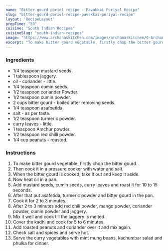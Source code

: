 ---
name: "Bitter gourd poriel recipe - Pavakkai Poriyal Recipe"
slug: "bitter-gourd-poriel-recipe-pavakkai-poriyal-recipe"
layout: 'RecipeLayout'
prepTime: "50"
cuisine: "South Indian Recipes"
cuisineSlug: "south-indian-recipes"
image: "https://www.archanaskitchen.com/images/archanaskitchen/0-Archanas-Kitchen-Recipes/2017/dec/Pavakkai_Poriyal_Recipe_South_indian_bitter_gourd_sabzi_vegetable-2-2.jpg"
excerpt: "To make bitter gourd vegetable, firstly chop the bitter gourd"
---

### Ingredients

-  1/4 teaspoon mustard seeds.
-  1 tablespoon jaggery.
-  oil - coriander - little.
-  1/4 teaspoon cumin seeds.
-  1/2 teaspoon coriander Powder.
-  1/2 teaspoon cumin powder.
- 2 cups bitter gourd - boiled after removing seeds.
-  1/4 teaspoon asafoetida.
-  salt - as per taste.
-  1/2 teaspoon turmeric powder.
-  curry leaves - little.
-  1 teaspoon Amchur powder.
-  1/2 teaspoon red chilli powder.
-  1/4 cup peanuts - roasted.

### Instructions

1. To make bitter gourd vegetable, firstly chop the bitter gourd.
1. Then cook it in a pressure cooker with water and salt.
1. When the bitter gourd is cooked, take it out and keep it aside.
1. Now heat oil in a pan.
1. Add mustard seeds, cumin seeds, curry leaves and roast it for 10 to 15 seconds.
1. After that put asafetida, turmeric powder and bitter gourd in the pan.
1. Cook it for 2 to 3 minutes.
1. After 2 to 3 minutes add red chili powder, mango powder, coriander powder, cumin powder and jaggery.
1. Mix it well and cook till the jaggery is melted.
1. Cover the kadhi and cook for 5 to 6 minutes.
1. Add roasted peanuts and coriander over it and mix again.
1. Check salt and spices and serve hot.
1. Serve the curry vegetables with mint mung beans, kachumbar salad and phulka for dinner.
